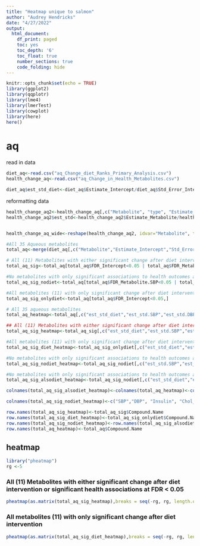 ```yaml
---
title: "Heatmap unique to salmon"
author: "Audrey Hendricks"
date: "4/27/2022"
output: 
  html_document:
    df_print: paged
    toc: yes
    toc_depth: '6'
    toc_float: true
    number_sections: true
    code_folding: hide
---
```


```r
knitr::opts_chunk$set(echo = TRUE)
library(ggplot2)
library(qqplotr)
library(lme4)
library(lmerTest)
library(cowplot)
library(here)
here()
```

# aq
read in data
```r
diet_aq<-read.csv("aq_Change_diet_Ranks_Primary_Analysis.csv")
health_change_aq<-read.csv("aq_Change_in_Health_Metabolites.csv")

diet_aq$est_std_diet<-diet_aq$Estimate_Intercept/diet_aq$Std_Error_Intercept
```


reformatting data
```r
health_change_aq2<-health_change_aq[,c("Metabolite", "type", "Estimate_Metabolite", "Std_Error_Metabolite", "p_value_Metabolite", "FDR_Metabolite")]
health_change_aq2$est_std<-health_change_aq2$Estimate_Metabolite/health_change_aq2$Std_Error_Metabolite


health_change_aq_wide<-reshape(health_change_aq2, idvar="Metabolite", timevar="type", direction="wide")

#All 35 Aqueous metabolites
total_aq<-merge(diet_aq[,c("Metabolite","Estimate_Intercept","Std_Error_Intercept","p_value_Intercept","FDR_Intercept","Compound.Name","CASNumber","Number.Passed","Retention.Time","Measured.Retention.Time","Product.Mass","Mass.Column","est_std_diet")], health_change_aq_wide, by="Metabolite")

# All (11) Metabolites with either significant change after diet intervention or significant health associations at FDR < 0.05
total_aq_sig<-total_aq[total_aq$FDR_Intercept<0.05 | total_aq$FDR_Metabolite.SBP<0.05 | total_aq$FDR_Metabolite.DBP<0.05 | total_aq$FDR_Metabolite.Insulin<0.05 | total_aq$FDR_Metabolite.Chol_T<0.05 | total_aq$FDR_Metabolite.TG<0.05 | total_aq$FDR_Metabolite.LDL<0.05 | total_aq$FDR_Metabolite.HDL<0.05 | total_aq$FDR_Metabolite.CRP<0.05 | total_aq$FDR_Metabolite.ApoB<0.05 | total_aq$FDR_Metabolite.HDL_LDL<0.05 | total_aq$FDR_Metabolite.Chol_T_HDL <0.05,]

#No metabolites with only significant associations to health outcomes at FDR < 0.05
total_aq_sig_nodiet<-total_aq[total_aq$FDR_Metabolite.SBP<0.05 | total_aq$FDR_Metabolite.DBP<0.05 | total_aq$FDR_Metabolite.Insulin<0.05 | total_aq$FDR_Metabolite.Chol_T<0.05 | total_aq$FDR_Metabolite.TG<0.05 | total_aq$FDR_Metabolite.LDL<0.05 | total_aq$FDR_Metabolite.HDL<0.05 | total_aq$FDR_Metabolite.CRP<0.05 | total_aq$FDR_Metabolite.ApoB<0.05 | total_aq$FDR_Metabolite.HDL_LDL<0.05 | total_aq$FDR_Metabolite.Chol_T_HDL <0.05,]

#All metabolites (11) with only significant change after diet intervention 
total_aq_sig_onlydiet<-total_aq[total_aq$FDR_Intercept<0.05,]

# All 35 aqueous metabolites
total_aq_heatmap<-total_aq[,c("est_std_diet","est_std.SBP","est_std.DBP","est_std.Insulin","est_std.Chol_T","est_std.TG","est_std.LDL","est_std.HDL","est_std.CRP","est_std.ApoB","est_std.HDL_LDL","est_std.Chol_T_HDL")]

## All (11) Metabolites with either significant change after diet intervention or significant health associations at FDR < 0.05
total_aq_sig_heatmap<-total_aq_sig[,c("est_std_diet","est_std.SBP","est_std.DBP","est_std.Insulin","est_std.Chol_T","est_std.TG","est_std.LDL","est_std.HDL","est_std.CRP","est_std.ApoB","est_std.HDL_LDL","est_std.Chol_T_HDL")]

#All metabolites (11) with only significant change after diet intervention 
total_aq_sig_diet_heatmap<-total_aq_sig_onlydiet[,c("est_std_diet","est_std.SBP","est_std.DBP","est_std.Insulin","est_std.Chol_T","est_std.TG","est_std.LDL","est_std.HDL","est_std.CRP","est_std.ApoB","est_std.HDL_LDL","est_std.Chol_T_HDL")]

#No metabolites with only significant associations to health outcomes at FDR < 0.05
total_aq_sig_nodiet_heatmap<-total_aq_sig_nodiet[,c("est_std.SBP","est_std.DBP","est_std.Insulin","est_std.Chol_T","est_std.TG","est_std.LDL","est_std.HDL","est_std.CRP","est_std.ApoB","est_std.HDL_LDL","est_std.Chol_T_HDL")]

#No metabolites with only significant associations to health outcomes at FDR < 0.05
total_aq_sig_alsodiet_heatmap<-total_aq_sig_nodiet[,c("est_std_diet","est_std.SBP","est_std.DBP","est_std.Insulin","est_std.Chol_T","est_std.TG","est_std.LDL","est_std.HDL","est_std.CRP","est_std.ApoB","est_std.HDL_LDL","est_std.Chol_T_HDL")]

colnames(total_aq_sig_alsodiet_heatmap)<-colnames(total_aq_heatmap)<-colnames(total_aq_sig_heatmap)<-colnames(total_aq_sig_diet_heatmap)<-c("Diet", "SBP","DBP", "Insulin", "Chol_T", "TG", "LDL", "HDL", "CRP", "ApoB", "HDL / LDL", "Chol_T / HDL")

colnames(total_aq_sig_nodiet_heatmap)<-c("SBP","DBP", "Insulin", "Chol_T", "TG", "LDL", "HDL", "CRP", "ApoB", "HDL / LDL", "Chol_T / HDL")

row.names(total_aq_sig_heatmap)<-total_aq_sig$Compound.Name
row.names(total_aq_sig_diet_heatmap)<-total_aq_sig_onlydiet$Compound.Name
row.names(total_aq_sig_nodiet_heatmap)<-row.names(total_aq_sig_alsodiet_heatmap)<-total_aq_sig_nodiet$Compound.Name
row.names(total_aq_heatmap)<-total_aq$Compound.Name
```

## heatmap
```r
library("pheatmap")
rg <-5
```

### All (11) Metabolites with either significant change after diet intervention or significant health associations at FDR < 0.05
```R
pheatmap(as.matrix(total_aq_sig_heatmap),breaks = seq(-rg, rg, length.out = 100), cutree_rows = 2, cutree_cols  = 2, fontsize_row = 6,fontsize_col = 12, show_rownames=F) 
``` 

### All metabolites (11) with only significant change after diet intervention 
```r
pheatmap(as.matrix(total_aq_sig_diet_heatmap),breaks = seq(-rg, rg, length.out = 100), cutree_rows = 2, cutree_cols  = 3, fontsize = 12, show_rownames=F) 

```

